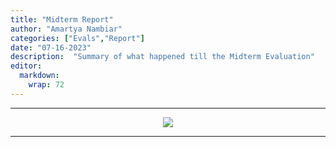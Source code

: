 ```yaml
---
title: "Midterm Report"
author: "Amartya Nambiar"
categories: ["Evals","Report"]
date: "07-16-2023"
description:  "Summary of what happened till the Midterm Evaluation"
editor: 
  markdown: 
    wrap: 72
---
```


---

<div style="text-align:center">
![](gsoc+ebi_logo.png){fig-align="center"}
</div>
---


